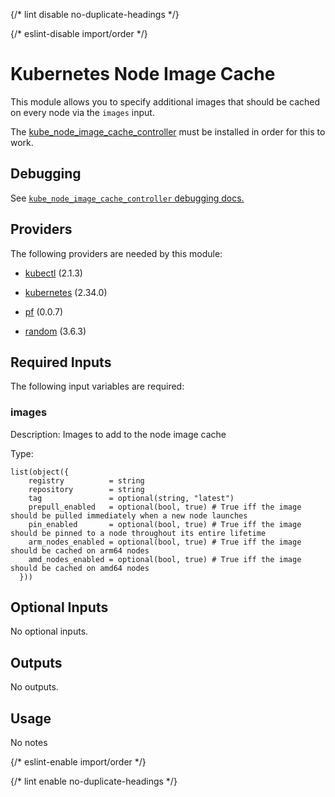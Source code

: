 
{/* lint disable no-duplicate-headings */}

{/* eslint-disable import/order */}

<ModuleHeader name="kube_node_image_cache" sourceHref="https://github.com/Panfactum/stack/tree/__PANFACTUM_VERSION_STABLE_25_04__/packages/infrastructure/kube_node_image_cache" status="stable" type="submodule" />

# Kubernetes Node Image Cache

This module allows you to specify additional images that should be cached on every node via the `images` input.

The [kube\_node\_image\_cache\_controller](/docs/stable-25-04/reference/infrastructure-modules/direct/kubernetes/kube_node_image_cache_controller) must be installed in order for this to work.

## Debugging

See [`kube_node_image_cache_controller` debugging docs.](/docs/stable-25-04/reference/infrastructure-modules/direct/kubernetes/kube_node_image_cache_controller#debugging)

## Providers

The following providers are needed by this module:

* [kubectl](https://registry.terraform.io/providers/alekc/kubectl/2.1.3/docs) (2.1.3)

* [kubernetes](https://registry.terraform.io/providers/hashicorp/kubernetes/2.34.0/docs) (2.34.0)

* [pf](https://registry.terraform.io/providers/panfactum/pf/0.0.7/docs) (0.0.7)

* [random](https://registry.terraform.io/providers/hashicorp/random/3.6.3/docs) (3.6.3)

## Required Inputs

The following input variables are required:

### images

Description: Images to add to the node image cache

Type:

```hcl
list(object({
    registry          = string
    repository        = string
    tag               = optional(string, "latest")
    prepull_enabled   = optional(bool, true) # True iff the image should be pulled immediately when a new node launches
    pin_enabled       = optional(bool, true) # True iff the image should be pinned to a node throughout its entire lifetime
    arm_nodes_enabled = optional(bool, true) # True iff the image should be cached on arm64 nodes
    amd_nodes_enabled = optional(bool, true) # True iff the image should be cached on amd64 nodes
  }))
```

## Optional Inputs

No optional inputs.

## Outputs

No outputs.

## Usage

No notes

{/* eslint-enable import/order */}

{/* lint enable no-duplicate-headings */}
